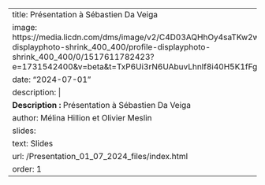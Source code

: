 ---
title: Présentation à Sébastien Da Veiga
image: https://media.licdn.com/dms/image/v2/C4D03AQHhOy4saTKw2w/profile-displayphoto-shrink_400_400/profile-displayphoto-shrink_400_400/0/1517611782423?e=1731542400&v=beta&t=TxP6Ui3rN6UAbuvLhnlf8i40H5K1fFgokt0GvEsWNSg
date: "2024-07-01"
description: |
  <b>Description :</b> Présentation à Sébastien Da Veiga
author: Mélina Hillion et Olivier Meslin
slides:
  text: Slides
  url: /Presentation_01_07_2024_files/index.html
order: 1
---
